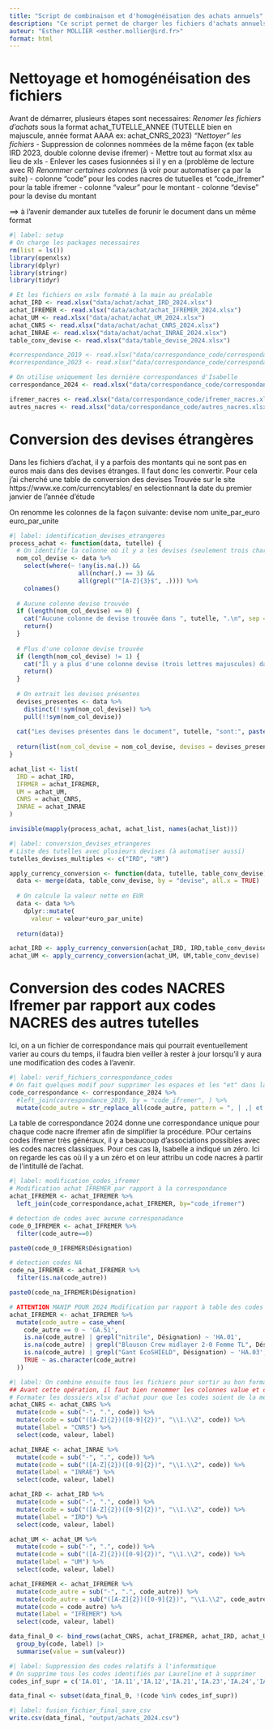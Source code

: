 ```yaml
---
title: "Script de combinaison et d'homogénéisation des achats annuels"
description: "Ce script permet de charger les fichiers d'achats annuels des différentes tutelles, de les combiner et de les homogénéiser dans un seul fichier au format requis par le Lab 1.5."
auteur: "Esther MOLLIER <esther.mollier@ird.fr>"
format: html
---
```


# Nettoyage et homogénéisation des fichiers 

Avant de démarrer, plusieurs étapes sont necessaires: 
*Renomer les fichiers d'achats* sous la format achat_TUTELLE_ANNEE (TUTELLE bien en majuscule, année format AAAA ex: achat_CNRS_2023)
*"Nettoyer" les fichiers*
- Suppression de colonnes nommées de la même façon (ex table IRD 2023, double colonne devise ifremer)
- Mettre tout au format xlsx au lieu de xls 
- Enlever les cases fusionnées si il y en a (problème de lecture avec R)
*Renommer certaines colonnes* (à voir pour automatiser ça par la suite)
- colonne "code" pour les codes nacres de tutuelles et "code_ifremer" pour la table ifremer
- colonne "valeur" pour le montant 
- colonne "devise" pour la devise du montant

==> à l'avenir demander aux tutelles de forunir le document dans un même format 

```r
#| label: setup
# On charge les packages necessaires
rm(list = ls())
library(openxlsx)
library(dplyr)
library(stringr)
library(tidyr)

# Et les fichiers en xslx formaté à la main au préalable 
achat_IRD <- read.xlsx("data/achat/achat_IRD_2024.xlsx")
achat_IFREMER <- read.xlsx("data/achat/achat_IFREMER_2024.xlsx")
achat_UM <- read.xlsx("data/achat/achat_UM_2024.xlsx")
achat_CNRS <- read.xlsx("data/achat/achat_CNRS_2024.xlsx")
achat_INRAE <- read.xlsx("data/achat/achat_INRAE_2024.xlsx")
table_conv_devise <- read.xlsx("data/table_devise_2024.xlsx")

#correspondance_2019 <- read.xlsx("data/correspondance_code/correspondance_2019.xlsx")
#correspondance_2023 <- read.xlsx("data/correspondance_code/correspondance_2023.xlsx")

# On utilise uniquement les dernière correspondances d'Isabelle 
correspondance_2024 <- read.xlsx("data/correspondance_code/correspondance_2024.xlsx")

ifremer_nacres <- read.xlsx("data/correspondance_code/ifremer_nacres.xlsx")
autres_nacres <- read.xlsx("data/correspondance_code/autres_nacres.xlsx")
```

# Conversion des devises étrangères

Dans les fichiers d'achat, il y a parfois des montants qui ne sont pas en euros mais dans des devises étranges. Il faut donc les convertir. Pour cela j'ai cherché une table de conversion des devises 
Trouvée sur le site https://www.xe.com/currencytables/ en selectionnant la date du premier janvier de l'année d'étude

On renomme les colonnes de la façon suivante: devise	nom	unite_par_euro	euro_par_unite

```r
#| label: identification_devises_etrangeres
process_achat <- function(data, tutelle) {
  # On identifie la colonne où il y a les devises (seulement trois characters) afin de la renommer
  nom_col_devise <- data %>%
    select(where(~ !any(is.na(.)) && 
                   all(nchar(.) == 3) && 
                   all(grepl("^[A-Z]{3}$", .)))) %>%
    colnames()
  
  # Aucune colonne devise trouvée
  if (length(nom_col_devise) == 0) {
    cat("Aucune colonne de devise trouvée dans ", tutelle, ".\n", sep = "")
    return()
  }
  
  # Plus d'une colonne devise trouvée
  if (length(nom_col_devise) != 1) {
    cat("Il y a plus d'une colonne devise (trois lettres majuscules) dans le fichier ", tutelle, ". Supprimer la ou les colonnes inutiles parmi ", paste (nom_col_devise, sep=","), "et recommencer.", ".\n", sep = "")
    return()
  }
  
  # On extrait les devises présentes
  devises_presentes <- data %>%
    distinct(!!sym(nom_col_devise)) %>%
    pull(!!sym(nom_col_devise))
  
  cat("Les devises présentes dans le document", tutelle, "sont:", paste(devises_presentes, collapse = ", "), "\n")
  
  return(list(nom_col_devise = nom_col_devise, devises = devises_presentes))
}

achat_list <- list(
  IRD = achat_IRD,
  IFRMER = achat_IFREMER,
  UM = achat_UM, 
  CNRS = achat_CNRS,
  INRAE = achat_INRAE
)

invisible(mapply(process_achat, achat_list, names(achat_list)))

```

```r
#| label: conversion_devises_etrangeres
# Liste des tutelles avec plusieurs devises (à automatiser aussi)
tutelles_devises_multiples <- c("IRD", "UM")

apply_currency_conversion <- function(data, tutelle, table_conv_devise) {
  data <- merge(data, table_conv_devise, by = "devise", all.x = TRUE)
  
  # On calcule la valeur nette en EUR
  data <- data %>%
    dplyr::mutate(
      valeur = valeur*euro_par_unite)
  
  return(data)}

achat_IRD <- apply_currency_conversion(achat_IRD, IRD,table_conv_devise)
achat_UM <- apply_currency_conversion(achat_UM, UM,table_conv_devise)
```

# Conversion des codes NACRES Ifremer par rapport aux codes NACRES des autres tutelles

Ici, on a un fichier de correspondance mais qui pourrait eventuellement varier au cours du temps, il faudra bien veiller à rester à jour lorsqu'il y aura une modification des codes à l'avenir. 

```r
#| label: verif_fichiers_correspondance_codes
# On fait quelques modif pour supprimer les espaces et les "et" dans la table
code_correspondance <- correspondance_2024 %>%
  #left_join(correspondance_2019, by = "code_ifremer", ) %>%
  mutate(code_autre = str_replace_all(code_autre, pattern = ", | ,| et ", replacement = ","))

```

La table de correspondance 2024 donne une correspondance unique pour chaque code nacre ifremer afin de simplifier la procédure. POur certains codes ifremer très généraux, il y a beaucoup d'associations possibles avec les codes nacres classiques. Pour ces cas là, Isabelle a indiqué un zéro. Ici on regarde les cas où il y a un zéro et on leur attribu un code nacres à partir de l'intitullé de l'achat.

```r
#| label: modification_codes_ifremer
# Modification achat IFREMER par rapport à la correspondance
achat_IFREMER <- achat_IFREMER %>%
  left_join(code_correspondance,achat_IFREMER, by="code_ifremer")

# detection de codes avec aucune corresponadance 
code_0_IFREMER <- achat_IFREMER %>%
  filter(code_autre==0)

paste0(code_0_IFREMER$Désignation)

# detection codes NA
code_na_IFREMER <- achat_IFREMER %>%
  filter(is.na(code_autre))

paste0(code_na_IFREMER$Désignation)

# ATTENTION MANIP POUR 2024 Modification par rapport à table des codes NACRES 
achat_IFREMER <- achat_IFREMER %>%
  mutate(code_autre = case_when(
    code_autre == 0 ~ 'GA.51',
    is.na(code_autre) | grepl("nitrile", Désignation) ~ 'HA.01',
    is.na(code_autre) | grepl("Blouson Crew midlayer 2-0 Femme TL", Désignation) ~ 'HA.04',
    is.na(code_autre) | grepl("Gant EcoSHIELD", Désignation) ~ 'HA.03',
    TRUE ~ as.character(code_autre)
  ))
```


```r
#| label: On combine ensuite tous les fichiers pour sortir au bon format
## Avant cette opération, il faut bien renommer les colonnes value et code/code_ifremer(à automatiser après)
# Formater les dossiers xlsx d'achat pour que les codes soient de la même forme (LETTRELETTRE.CHIFFRECHIFFRE)
achat_CNRS <- achat_CNRS %>%
  mutate(code = sub("-", ".", code)) %>%
  mutate(code = sub("([A-Z]{2})([0-9]{2})", "\\1.\\2", code)) %>%
  mutate(label = "CNRS") %>%
  select(code, valeur, label)

achat_INRAE <- achat_INRAE %>%
  mutate(code = sub("-", ".", code)) %>%
  mutate(code = sub("([A-Z]{2})([0-9]{2})", "\\1.\\2", code)) %>%
  mutate(label = "INRAE") %>%
  select(code, valeur, label)

achat_IRD <- achat_IRD %>%
  mutate(code = sub("-", ".", code)) %>%
  mutate(code = sub("([A-Z]{2})([0-9]{2})", "\\1.\\2", code)) %>%
  mutate(label = "IRD") %>%
  select(code, valeur, label)

achat_UM <- achat_UM %>%
  mutate(code = sub("-", ".", code)) %>%
  mutate(code = sub("([A-Z]{2})([0-9]{2})", "\\1.\\2", code)) %>%
  mutate(label = "UM") %>%
  select(code, valeur, label)

achat_IFREMER <- achat_IFREMER %>%
  mutate(code_autre = sub("-", ".", code_autre)) %>%
  mutate(code_autre = sub("([A-Z]{2})([0-9]{2})", "\\1.\\2", code_autre)) %>%
  mutate(code = code_autre) %>%
  mutate(label = "IFREMER") %>%
  select(code, valeur, label)

data_final_0 <- bind_rows(achat_CNRS, achat_IFREMER, achat_IRD, achat_UM) |> 
  group_by(code, label) |> 
  summarise(value = sum(valeur))
```

```r
#| label: Suppression des codes relatifs à l'informatique
# On supprime tous les codes identifiés par Laureline et à supprimer 
codes_inf_supr = c('IA.01', 'IA.11','IA.12','IA.21','IA.23','IA.24','IA.25','IA.31','IA.32','IA.33','IA.34','IA.41','IA.42','IA.43','IA.44','IA.45','IE.01','IE.02','IE.21','IE.22','IE.31','IE.32','IE.33','IE.35','IE.37','IE.41','IE.42','IE.43','IE.37','IE.41','IE.42','IE.43','IG.01','IG.02','IG.03','IG.04')

data_final <- subset(data_final_0, !(code %in% codes_inf_supr)) 
```


```r
#| label: fusion_fichier_final_save_csv
write.csv(data_final, "output/achats_2024.csv")
```







